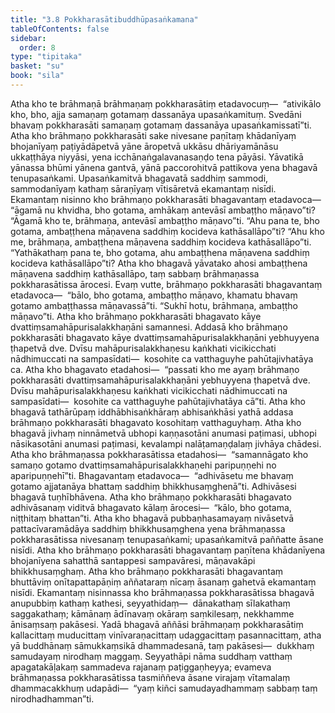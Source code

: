 ```yaml
---
title: "3.8 Pokkharasātibuddhūpasaṅkamana"
tableOfContents: false
sidebar:
  order: 8
type: "tipitaka"
basket: "su"
book: "sila"
---
```



<DynamicBreadcrumb />

<Division number="292" book="sila">

<Paragraph number="417" book="sila">
Atha kho te brāhmaṇā brāhmaṇaṃ pokkharasātiṃ etadavocuṃ—  “ativikālo kho, bho, ajja samaṇaṃ gotamaṃ dassanāya upasaṅkamituṃ. Svedāni bhavaṃ pokkharasāti samaṇaṃ gotamaṃ dassanāya upasaṅkamissatī”ti. Atha kho brāhmaṇo pokkharasāti sake nivesane paṇītaṃ khādanīyaṃ bhojanīyaṃ paṭiyādāpetvā yāne āropetvā ukkāsu dhāriyamānāsu ukkaṭṭhāya niyyāsi, yena icchānaṅgalavanasaṇḍo tena pāyāsi. Yāvatikā yānassa bhūmi yānena gantvā, yānā paccorohitvā pattikova yena bhagavā tenupasaṅkami. Upasaṅkamitvā bhagavatā saddhiṃ sammodi, sammodanīyaṃ kathaṃ sāraṇīyaṃ vītisāretvā ekamantaṃ nisīdi.
</Paragraph>

</Division>
<Division number="293" book="sila">

<Paragraph number="418" book="sila">
Ekamantaṃ nisinno kho brāhmaṇo pokkharasāti bhagavantaṃ etadavoca—  “āgamā nu khvidha, bho gotama, amhākaṃ antevāsī ambaṭṭho māṇavo”ti? “Āgamā kho te, brāhmaṇa, antevāsī ambaṭṭho māṇavo”ti. “Ahu pana te, bho gotama, ambaṭṭhena māṇavena saddhiṃ kocideva kathāsallāpo”ti? “Ahu kho me, brāhmaṇa, ambaṭṭhena māṇavena saddhiṃ kocideva kathāsallāpo”ti. “Yathākathaṃ pana te, bho gotama, ahu ambaṭṭhena māṇavena saddhiṃ kocideva kathāsallāpo”ti? Atha kho bhagavā yāvatako ahosi ambaṭṭhena māṇavena saddhiṃ kathāsallāpo, taṃ sabbaṃ brāhmaṇassa pokkharasātissa ārocesi. Evaṃ vutte, brāhmaṇo pokkharasāti bhagavantaṃ etadavoca—  “bālo, bho gotama, ambaṭṭho māṇavo, khamatu bhavaṃ gotamo ambaṭṭhassa māṇavassā”ti. “Sukhī hotu, brāhmaṇa, ambaṭṭho māṇavo”ti.
</Paragraph>

</Division>
<Division number="294" book="sila">

<Paragraph number="419" book="sila">
Atha kho brāhmaṇo pokkharasāti bhagavato kāye dvattiṃsamahāpurisalakkhaṇāni samannesi. Addasā kho brāhmaṇo pokkharasāti bhagavato kāye dvattiṃsamahāpurisalakkhaṇāni yebhuyyena ṭhapetvā dve. Dvīsu mahāpurisalakkhaṇesu kaṅkhati vicikicchati nādhimuccati na sampasīdati—  kosohite ca vatthaguyhe pahūtajivhatāya ca.
</Paragraph>

</Division>
<Division number="295" book="sila">

<Paragraph number="420" book="sila">
Atha kho bhagavato etadahosi—  “passati kho me ayaṃ brāhmaṇo pokkharasāti dvattiṃsamahāpurisalakkhaṇāni yebhuyyena ṭhapetvā dve. Dvīsu mahāpurisalakkhaṇesu kaṅkhati vicikicchati nādhimuccati na sampasīdati—  kosohite ca vatthaguyhe pahūtajivhatāya cā”ti. Atha kho bhagavā tathārūpaṃ iddhābhisaṅkhāraṃ abhisaṅkhāsi yathā addasa brāhmaṇo pokkharasāti bhagavato kosohitaṃ vatthaguyhaṃ. Atha kho bhagavā jivhaṃ ninnāmetvā ubhopi kaṇṇasotāni anumasi paṭimasi, ubhopi nāsikasotāni anumasi paṭimasi, kevalampi nalāṭamaṇḍalaṃ jivhāya chādesi.
</Paragraph>

</Division>
<Division number="296" book="sila">

<Paragraph number="421" book="sila">
Atha kho brāhmaṇassa pokkharasātissa etadahosi—  “samannāgato kho samaṇo gotamo dvattiṃsamahāpurisalakkhaṇehi paripuṇṇehi no aparipuṇṇehī”ti. Bhagavantaṃ etadavoca—  “adhivāsetu me bhavaṃ gotamo ajjatanāya bhattaṃ saddhiṃ bhikkhusaṃghenā”ti. Adhivāsesi bhagavā tuṇhībhāvena.
</Paragraph>

</Division>
<Division number="297" book="sila">

<Paragraph number="422" book="sila">
Atha kho brāhmaṇo pokkharasāti bhagavato adhivāsanaṃ viditvā bhagavato kālaṃ ārocesi—  “kālo, bho gotama, niṭṭhitaṃ bhattan”ti. Atha kho bhagavā pubbaṇhasamayaṃ nivāsetvā pattacīvaramādāya saddhiṃ bhikkhusaṃghena yena brāhmaṇassa pokkharasātissa nivesanaṃ tenupasaṅkami; upasaṅkamitvā paññatte āsane nisīdi. Atha kho brāhmaṇo pokkharasāti bhagavantaṃ paṇītena khādanīyena bhojanīyena sahatthā santappesi sampavāresi, māṇavakāpi bhikkhusaṃghaṃ. Atha kho brāhmaṇo pokkharasāti bhagavantaṃ bhuttāviṃ onītapattapāṇiṃ aññataraṃ nīcaṃ āsanaṃ gahetvā ekamantaṃ nisīdi.
</Paragraph>

</Division>
<Division number="298" book="sila">

<Paragraph number="423" book="sila">
Ekamantaṃ nisinnassa kho brāhmaṇassa pokkharasātissa bhagavā anupubbiṃ kathaṃ kathesi, seyyathidaṃ—  dānakathaṃ sīlakathaṃ saggakathaṃ; kāmānaṃ ādīnavaṃ okāraṃ saṃkilesaṃ, nekkhamme ānisaṃsaṃ pakāsesi. Yadā bhagavā aññāsi brāhmaṇaṃ pokkharasātiṃ kallacittaṃ muducittaṃ vinīvaraṇacittaṃ udaggacittaṃ pasannacittaṃ, atha yā buddhānaṃ sāmukkaṃsikā dhammadesanā, taṃ pakāsesi—  dukkhaṃ samudayaṃ nirodhaṃ maggaṃ. Seyyathāpi nāma suddhaṃ vatthaṃ apagatakāḷakaṃ sammadeva rajanaṃ paṭiggaṇheyya; evameva brāhmaṇassa pokkharasātissa tasmiññeva āsane virajaṃ vītamalaṃ dhammacakkhuṃ udapādi—  “yaṃ kiñci samudayadhammaṃ sabbaṃ taṃ nirodhadhamman”ti.
</Paragraph>
</Division>